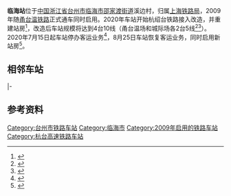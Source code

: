 {{For|深圳地铁5号线的同名车站|临海站 (深圳)}}
{{Infobox China railway station 
|车站名称 = 临海站
|图片 = 20211003 临海站新站房以及临时站房.jpg
|caption = 车站新站房（2021年）
|英文名称 = Linhai Railway Station
|车站位置 = [[浙江省|浙江省]][[台州市|台州市]][[临海市|临海市]][[邵家渡街道|邵家渡街道]]溪边村
|坐标 = {{coord|28|52|58.61|N|121|14|34.61|E|display=inline,title}}
|线路 = [[杭深铁路|杭深铁路]]<br>[[杭台高速铁路|杭台高速铁路]]
|归属 = [[上海铁路局|上海铁路局]][[宁波车务段|宁波车务段]]
|拼音码 = LHA
|电报码 = UFH
|车站代码 = 33974<ref>根据《中华人民共和国铁路车站代码》（GB/T10302-2010）</ref>
|tracks = 10
|月台数目 = 4
}}

'''临海站'''位于[[中国|中国]][[浙江省|浙江省]][[台州市|台州市]][[临海市|临海市]][[邵家渡街道|邵家渡街道]]溪边村，归属[[上海铁路局|上海铁路局]]，2009年随[[甬台温铁路|甬台温铁路]]正式通车同时启用。2020年车站开始杭绍台铁路接入改造，并重建站房<Ref>{{cite news|title=杭绍台铁路临海站迁建改造工程顺利开通|url=http://biz.zjol.com.cn/zjjjbd/gdxw/202006/t20200618_12064235.shtml|work=浙江在线|publisher=浙商网|date=2020-06-18}}</ref>，改造后车站规模将达到4台10线（甬台温场和城际场各2台5线<ref>{{cite news|title=铁路临海站规划优化方案通过杭绍台铁路初步设计审查 站场规模按四座站台十条到发线，站房总规模达两万平方米|url=http://lhnews.zjol.com.cn/lhnews/system/2017/04/05/030019107.shtml|publisher=临海新闻网|date=2017-04-05|accessdate=2021-03-08|archive-date=2017-11-20|archive-url=https://web.archive.org/web/20171120143118/http://lhnews.zjol.com.cn/lhnews/system/2017/04/05/030019107.shtml|dead-url=no}}</ref><ref name="xls">{{cite news|title=省发展改革委关于新建杭州经绍兴至台州铁路全线初步设计的批复|url=http://fzggw.zj.gov.cn/art/2018/6/4/art_1621028_36123389.html|publisher=浙江省发展和改革委员会|date=2018-06-04|accessdate=2021-05-31|archive-date=2021-06-02|archive-url=https://web.archive.org/web/20210602213616/http://fzggw.zj.gov.cn/art/2018/6/4/art_1621028_36123389.html|dead-url=no}}</ref>）。2020年7月15日起车站停办客运业务<ref>{{cite news|title=临海火车站施工改造今起停运一个半月|url=http://lhnews.zjol.com.cn/lhnews/system/2020/07/15/032618208.shtml|publisher=临海新闻网|date=2020-07-15}}</ref>，8月25日车站恢复客运业务，同时启用新站房<ref>{{cite news|title=临海火车站今起恢复客运业务|url=http://www.zjtz.gov.cn/art/2020/8/27/art_1229049739_55567355.html|publisher=台州市人民政府|work=台州晚报|date=2020-08-27}}</ref>。

==相邻车站==
{{start rail box|[[中国铁路|中国铁路]]}}
{{s-inop|[[三门县站|三门县站]]|[[宁波站|宁波站]]方向}}
{{s-line|[[杭深铁路|杭深铁路]]}}
{{s-inop|[[台州西站|台州西站]]|[[温州南站|温州南站]]方向}}
|-
{{s-inop|[[天台山站|天台山站]]|[[绍兴北站|绍兴北站]]方向}}
{{s-line|[[杭台高速铁路|杭台高速铁路]]}}
{{s-inop|[[台州站|台州站]]|[[玉环站|玉环站]]方向}}
{{end box}}

==参考资料==
{{commons|Category:Linhai Railway Station}}
{{reflist}}

{{甬台温铁路}}
{{杭台高速铁路}}
{{China-rail-stub}}
[[Category:台州市铁路车站|Category:台州市铁路车站]]
[[Category:临海市|Category:临海市]]
[[Category:2009年启用的铁路车站|Category:2009年启用的铁路车站]]
[[Category:杭台高速铁路车站|Category:杭台高速铁路车站]]